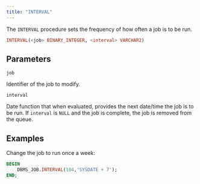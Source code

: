 ```yaml
---
title: "INTERVAL"
---
```


The `INTERVAL` procedure sets the frequency of how often a job is to be run.

```sql
INTERVAL(<job> BINARY_INTEGER, <interval> VARCHAR2)
```

## Parameters

`job`

 Identifier of the job to modify.

`interval`

 Date function that when evaluated, provides the next date/time the job is to be run. If `interval` is `NULL` and the job is complete, the job is removed from the queue.

## Examples

Change the job to run once a week:

```sql
BEGIN
    DBMS_JOB.INTERVAL(104,'SYSDATE + 7');
END;
```

